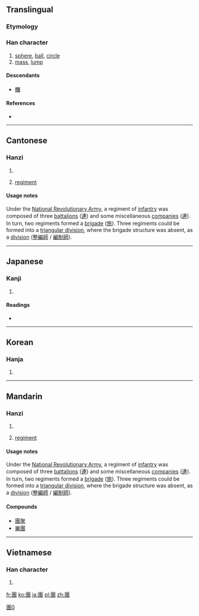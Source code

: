 {{also|团|団}}
==Translingual==

===Etymology===
{{Han compound|囗|專|c1=s|c2=p|ls=psc}}

[[Category:CJKV characters simplified differently in Japan and China|團0]]

===Han character===
{{Han char|rn=31|rad=囗|as=11|sn=14|four=6034<sub>3</sub>|canj=田十戈戈 (WJII)}}

# [[sphere]], [[ball]], [[circle]]
# [[mass]], [[lump]]

====Descendants====
* [[糰]]

====References====
* {{Han ref|kx=0221.020|dkj=04834|dj=0452.130|hdz=10725.020|uh=5718|ud=22296|bh=B9CE|bd=47566}}

----

==Cantonese==

===Hanzi===
{{yue-hanzi|jyut=|y=tyun4|sim=团}}

# {{defn|Cantonese|sort=囗11}}
# {{military|lang=yue}} [[regiment]]

====Usage notes====
{{sense|military}} Under the [[w:National Revolutionary Army|National Revolutionary Army]], a regiment of [[infantry]] was composed of three [[battalion]]s ([[連]]) and some miscellaneous [[companies]] ([[連]]). In turn, two regiments formed a [[brigade]] ([[旅]]). Three regiments could be formed into a [[triangular division]], where the brigade structure was absent, as a [[division]] ([[整編師]] / [[編制師]]).

----

==Japanese==

===Kanji===
{{ja-kanji|grade=|rs=囗11}}

# {{defn|Japanese|sort=囗11}}

====Readings====
* {{ja-readings|on=[[だん]] (dan), [[とん]] (ton), [[どん]] (don)|kun=[[まるい]] (marui), [[かたまり]] (katamari)}}

----

==Korean==

===Hanja===
{{ko-hanja|hangeul=단|rv=dan|mr=tan}}

# {{defn|Korean|sort=囗11}}

----

==Mandarin==

===Hanzi===
{{cmn-hanzi|sim=团|pin=[[tuán]] ([[tuan2]])|wg=t'uan<sup>2</sup>}}

# {{defn|Mandarin|sort=囗11}}
# {{military|lang=cmn}} [[regiment]]

====Usage notes====
{{sense|military}} Under the [[w:National Revolutionary Army|National Revolutionary Army]], a regiment of [[infantry]] was composed of three [[battalion]]s ([[連]]) and some miscellaneous [[companies]] ([[連]]). In turn, two regiments formed a [[brigade]] ([[旅]]). Three regiments could be formed into a [[triangular division]], where the brigade structure was absent, as a [[division]] ([[整編師]] / [[編制師]]).

====Compounds====
* [[團聚]]
*[[樂團]]

----

==Vietnamese==

===Han character===
{{vi-hantu|[[đoàn]]|rs=囗11}}

# {{defn|Vietnamese|sort=囗11}}

[[fr:團]]
[[ko:團]]
[[ja:團]]
[[pl:團]]
[[zh:團]]